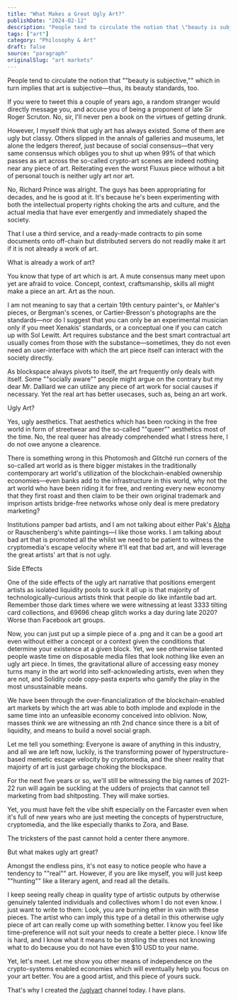 ```yaml
---
title: "What Makes a Great Ugly Art?"
publishDate: "2024-02-12"
description: "People tend to circulate the notion that \"beauty is subjective,\" which in turn implies that art is subjective—thus, its beauty standards, too. If you......"
tags: ["art"]
category: "Philosophy & Art"
draft: false
source: "paragraph"
originalSlug: "art markets"
---
```


People tend to circulate the notion that ""beauty is subjective,"" which in turn implies that art is subjective—thus, its beauty standards, too. 

If you were to tweet this a couple of years ago, a random stranger would directly message you, and accuse you of being a proponent of late Sir Roger Scruton. No, sir, I'll never pen a book on the virtues of getting drunk. 

However, I myself think that ugly art has always existed. Some of them are ugly but classy. Others slipped in the annals of galleries and museums, let alone the ledgers thereof, just because of social consensus—that very same consensus which obliges you to shut up when 99% of that which passes as art across the so-called crypto-art scenes are indeed nothing near any piece of art. Reiterating even the worst Fluxus piece without a bit of personal touch is neither ugly art nor art.

No, Richard Prince was alright. The guys has been appropriating for decades, and he is good at it. It's because he's been experimenting with both the intellectual property rights choking the arts and culture, and the actual media that have ever emergently and immediately shaped the society.

That I use a third service, and a ready-made contracts to pin some documents onto off-chain but distributed servers do not readily make it art if it is not already a work of art.

What is already a work of art?

You know that type of art which is art. A mute consensus many meet upon yet are afraid to voice. Concept, context, craftsmanship, skills all might make a piece an art. Art as the noun. 

I am not meaning to say that a certain 19th century painter's, or Mahler's pieces, or Bergman's scenes, or Cartier-Bresson's photographs are the standards—nor do I suggest that you can only be an experimental musician only if you meet Xenakis' standards, or a conceptual one if you can catch up with Sol Lewitt. Art requires substance and the best smart contractual art usually comes from those with the substance—sometimes, they do not even need an user-interface with which the art piece itself can interact with the society directly.

As blockspace always pivots to itself, the art frequently only deals with itself. Some ""socially aware"" people might argue on the contrary but my dear Mr. Dalliard we can utilize any piece of art work for social causes if necessary. Yet the real art has better usecases, such as, being an art work.

Ugly Art?

Yes, ugly aesthetics. That aesthetics which has been rocking in the free world in form of streetwear and the so-called ""queer"" aesthetics most of the time. No, the real queer has already comprehended what I stress here, I do not owe anyone a clearence.

There is something wrong in this Photomosh and Glitché run corners of the so-called art world as is there bigger mistakes in the traditionally contemporary art world's utilization of the blockchain-enabled ownership economies—even banks add to the infrastructure in this world, why not the art world who have been riding it for free, and renting every new economy that they first roast and then claim to be their own original trademark and imprison artists bridge-free networks whose only deal is mere predatory marketing?

Institutions pamper bad artists, and I am not talking about either Pak's [Alpha ]()or Rauschenberg's white paintings—I like those works. I am talking about bad art that is promoted all the whilst we need to be patient to witness the cryptomedia's escape velocity where it'll eat that bad art, and will leverage the great artists' art that is not ugly.

Side Effects

One of the side effects of the ugly art narrative that positions emergent artists as isolated liquidity pools to suck it all up is that majority of technologically-curious artists think that people do like infantile bad art. Remember those dark times where we were witnessing at least 3333 tilting card collections, and 69696 cheap glitch works a day during late 2020? Worse than Facebook art groups.

Now, you can just put up a simple piece of a .png and it can be a good art even without either a concept or a context given the conditions that determine your existence at a given block. Yet, we see otherwise talented people waste time on disposable media files that look nothing like even an ugly art piece. In times, the gravitational allure of accessing easy money turns many in the art world into self-acknowleding artists, even when they are not, and Solidity code copy-pasta experts who gamify the play in the most unsustainable means.

We have been through the over-financialization of the blockchain-enabled art markets by which the art was able to both implode and explode in the same time into an unfeasible economy conceived into oblivion. Now, masses think we are witnessing an nth 2nd chance since there is a bit of liquidity, and means to build a novel social graph.

Let me tell you something: Everyone is aware of anything in this industry, and all we are left now, luckily, is the transforming power of hyperstructure-based memetic escape velocity by cryptomedia, and the sheer reality that majoirty of art is just garbage choking the blockspace.

For the next five years or so, we'll still be witnessing the big names of 2021-22 run will again be suckling at the udders of projects that cannot tell marketing from bad shitposting. They will make sorties.

Yet, you must have felt the vibe shift especially on the Farcaster even when it's full of new years who are just meeting the concepts of hyperstructure, cryptomedia, and the like especially thanks to Zora, and Base. 

The tricksters of the past cannot hold a center there anymore.

But what makes ugly art great?

Amongst the endless pins, it's not easy to notice people who have a tendency to ""real"" art. However, if you are like myself, you will just keep ""hunting"" like a literary agent, and read all the details.

I keep seeing really cheap in quality type of artistic outputs by otherwise genuinely talented individuals and collectives whom I do not even know. I just want to write to them: Look, you are burning ether in vain with these pieces. The artist who can imply this type of a detail in this otherwise ugly piece of art can really come up with something better. I know you feel like time-preference will not suit your needs to create a better piece. I know life is hard, and I know what it means to be strolling the strees not knowing what to do because you do not have even $10 USD to your name.

Yet, let's meet. Let me show you other means of independence on the crypto-systems enabled economies which will eventually help you focus on your art better. You are a good artist, and this piece of yours suck.

That's why I created the [/uglyart]() channel today. I have plans.